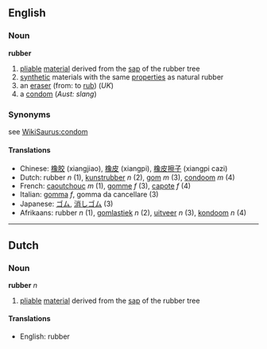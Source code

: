 ==English==
===Noun===
'''rubber'''

#[[pliable]] [[material]] derived from the [[sap]] of the rubber tree
#[[synthetic]] materials with the same [[properties]] as natural rubber
#an [[eraser]] (from: to [[rub]]) (''UK'')
#a [[condom]] (''Aust: slang'')

===Synonyms===
see [[WikiSaurus:condom]]

====Translations====
*Chinese: [[橡胶]] (xiangjiao), [[橡皮]] (xiangpi), [[橡皮擦子]] (xiangpi cazi)
*Dutch: rubber ''n'' (1), [[kunstrubber]] ''n'' (2), [[gom]] ''m'' (3), [[condoom]] ''m'' (4)
*French: [[caoutchouc]] ''m'' (1), [[gomme]] ''f'' (3), [[capote]] ''f'' (4)
*Italian: [[gomma]] ''f'', gomma da cancellare (3)
*Japanese: [[ゴム]], [[消しゴム]] (3)
*Afrikaans: rubber ''n'' (1), [[gomlastiek]] ''n'' (2), [[uitveer]] ''n'' (3), [[kondoom]] ''n'' (4)

----

==Dutch==
===Noun===
'''rubber''' ''n''

#[[pliable]] [[material]] derived from the [[sap]] of the rubber tree

====Translations====
*English: rubber